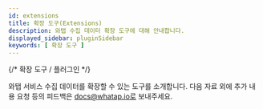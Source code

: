 ```yaml
---
id: extensions
title: 확장 도구(Extensions)
description: 와탭 수집 데이터 확장 도구에 대해 안내합니다.
displayed_sidebar: pluginSidebar
keywords: [ 확장 도구 ]
---
```

{/* 
확장 도구 / 플러그인 
*/}

와탭 서비스 수집 데이터를 확장할 수 있는 도구를 소개합니다. 다음 자료 외에 추가 내용 요청 등의 피드백은 docs@whatap.io로 보내주세요.


<DocCardList/>